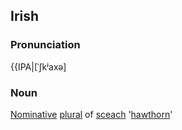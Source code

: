 ==Irish==
===Pronunciation===
{{IPA|[ˈʃk&#690;axə]
===Noun===
[[Nominative]] [[plural]] of [[sceach]] '[[hawthorn]]'